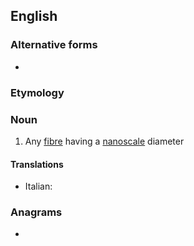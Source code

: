 ==English==

===Alternative forms===
* {{l|en|nanofibre}}

===Etymology===
{{prefix|en|nano|fiber}}

===Noun===
{{wikipedia}}
{{en-noun}}

# Any [[fibre]] having a [[nanoscale]] diameter

====Translations====
{{trans-top}}
* Italian: {{t|it|nanofibra|f}}
{{trans-mid}}
{{trans-bottom}}

===Anagrams===
* {{anagrams|en|a=abefinnor|Febronian|nanofibre}}
